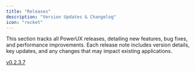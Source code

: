 ```yaml
---
title: "Releases"
description: "Version Updates & Changelog"
icon: "rocket"
---
```


This section tracks all PowerUX releases, detailing new features, bug fixes, and performance improvements. Each release note includes version details, key updates, and any changes that may impact existing applications.

[v0.2.3.7](https://docs.powerux.app/releases/0.2.3.7)